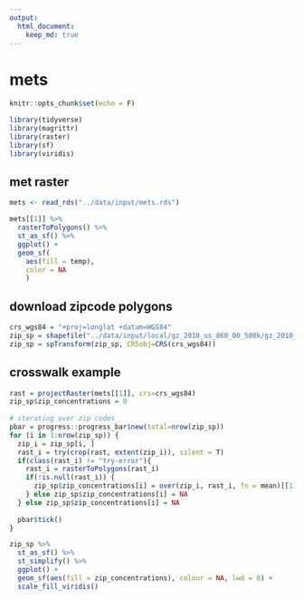 ```yaml
---
output: 
  html_document:
    keep_md: true
---
```


# mets

```r
knitr::opts_chunk$set(echo = F)
```

```r
library(tidyverse)
library(magrittr)
library(raster)
library(sf)
library(viridis)

```

## met raster

```r
mets <- read_rds("../data/input/mets.rds")
```

```r
mets[[1]] %>% 
  rasterToPolygons() %>% 
  st_as_sf() %>% 
  ggplot() +
  geom_sf(
    aes(fill = temp), 
    color = NA
    )
```

## download zipcode polygons

```r
crs_wgs84 = "+proj=longlat +datum=WGS84"
zip_sp = shapefile("../data/input/local/gz_2010_us_860_00_500k/gz_2010_us_860_00_500k.shp")
zip_sp = spTransform(zip_sp, CRSobj=CRS(crs_wgs84))
```

## crosswalk example

```r
rast = projectRaster(mets[[1]], crs=crs_wgs84)
zip_sp$zip_concentrations = 0
  
# iterating over zip codes
pbar = progress::progress_bar$new(total=nrow(zip_sp))
for (i in 1:nrow(zip_sp)) {
  zip_i = zip_sp[i, ]
  rast_i = try(crop(rast, extent(zip_i)), silent = T)
  if(class(rast_i) != "try-error"){
    rast_i = rasterToPolygons(rast_i)
    if(!is.null(rast_i)) {
      zip_sp$zip_concentrations[i] = over(zip_i, rast_i, fn = mean)[[1]]
    } else zip_sp$zip_concentrations[i] = NA
  } else zip_sp$zip_concentrations[i] = NA
  
  pbar$tick()
}
```

```r
zip_sp %>% 
  st_as_sf() %>% 
  st_simplify() %>% 
  ggplot() + 
  geom_sf(aes(fill = zip_concentrations), colour = NA, lwd = 0) + 
  scale_fill_viridis()
```
